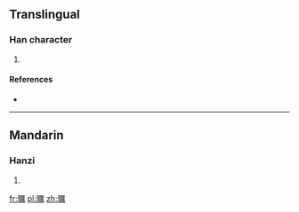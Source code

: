 ==Translingual==

===Han character===
{{Han char|rn=72|rad=日|as=15|sn=19|four=6102<sub>7</sub>|canj=日一廿月 (AMTB)}}

# {{defn|Han|sort=日15}}

====References====
* {{Han ref|kx=0501.200|dkj=14241|dj=0871.290|hdz=21540.110|uh=66DE|ud=26334|bh=F24B|bd=62027}}

----

==Mandarin==

===Hanzi===
{{cmn-hanzi|pin=[[lì]] ([[li4]])|wg=li<sup>4</sup>}}

# {{defn|lang=cmn|sort=日15}}

[[fr:曞]]
[[pl:曞]]
[[zh:曞]]